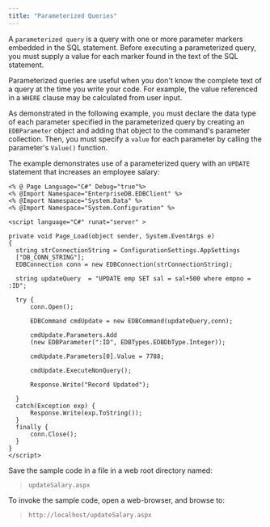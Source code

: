 ```yaml
---
title: "Parameterized Queries"
---
```


<div id="parameterized_queries" class="registered_link"></div>

A `parameterized query` is a query with one or more parameter markers embedded in the SQL statement. Before executing a parameterized query, you must supply a value for each marker found in the text of the SQL statement.

Parameterized queries are useful when you don't know the complete text of a query at the time you write your code. For example, the value referenced in a `WHERE` clause may be calculated from user input.

As demonstrated in the following example, you must declare the data type of each parameter specified in the parameterized query by creating an `EDBParameter` object and adding that object to the command's parameter collection. Then, you must specify a `value` for each parameter by calling the parameter's `Value()` function.

The example demonstrates use of a parameterized query with an `UPDATE` statement that increases an employee salary:

```text
<% @ Page Language="C#" Debug="true"%>
<% @Import Namespace="EnterpriseDB.EDBClient" %>
<% @Import Namespace="System.Data" %>
<% @Import Namespace="System.Configuration" %>

<script language="C#" runat="server" >

private void Page_Load(object sender, System.EventArgs e)
{
  string strConnectionString = ConfigurationSettings.AppSettings
  ["DB_CONN_STRING"];
  EDBConnection conn = new EDBConnection(strConnectionString);

  string updateQuery  = "UPDATE emp SET sal = sal+500 where empno = :ID";

  try {
      conn.Open();

      EDBCommand cmdUpdate = new EDBCommand(updateQuery,conn);

      cmdUpdate.Parameters.Add
      (new EDBParameter(":ID", EDBTypes.EDBDbType.Integer));

      cmdUpdate.Parameters[0].Value = 7788;

      cmdUpdate.ExecuteNonQuery();

      Response.Write("Record Updated");

  }
  catch(Exception exp) {
      Response.Write(exp.ToString());
  }
  finally {
      conn.Close();
  }
}
</script>
```

Save the sample code in a file in a web root directory named:

> `updateSalary.aspx`

To invoke the sample code, open a web-browser, and browse to:

> `http://localhost/updateSalary.aspx`
